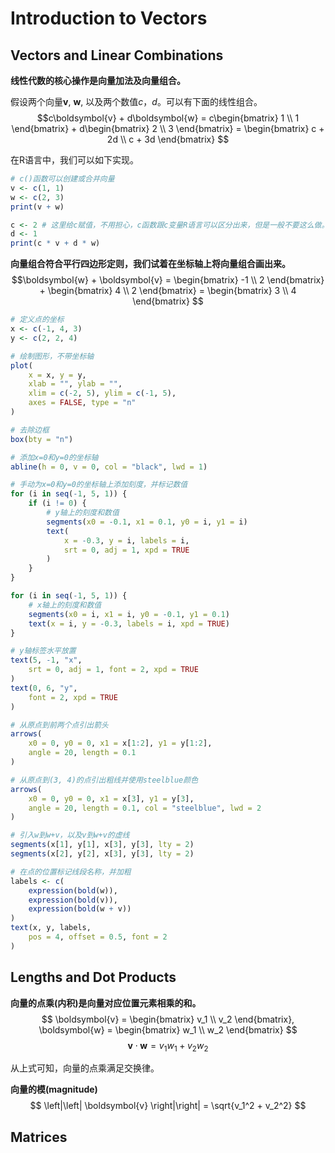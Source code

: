 # Introduction to Vectors

## Vectors and Linear Combinations
**线性代数的核心操作是向量加法及向量组合。**

假设两个向量$\boldsymbol{v}$, $\boldsymbol{w}$, 以及两个数值$c$，$d$。可以有下面的线性组合。
$$c\boldsymbol{v} + d\boldsymbol{w} = 
c\begin{bmatrix}
 1 \\ 1 
\end{bmatrix}   +
d\begin{bmatrix}
 2 \\ 3 
\end{bmatrix}   =
\begin{bmatrix}
 c + 2d \\ c + 3d 
\end{bmatrix}
$$

在R语言中，我们可以如下实现。
```r
# c()函数可以创建或合并向量
v <- c(1, 1)
w <- c(2, 3)
print(v + w)
```

```r
c <- 2 # 这里给c赋值，不用担心，c函数跟c变量R语言可以区分出来，但是一般不要这么做。
d <- 1
print(c * v + d * w)
```

**向量组合符合平行四边形定则，我们试着在坐标轴上将向量组合画出来。**
$$\boldsymbol{w} + \boldsymbol{v} = 
\begin{bmatrix}
 -1 \\ 2 
\end{bmatrix}   +
\begin{bmatrix}
 4 \\ 2 
\end{bmatrix}   =
\begin{bmatrix}
 3 \\ 4 
\end{bmatrix}
$$

```r
# 定义点的坐标
x <- c(-1, 4, 3)
y <- c(2, 2, 4)

# 绘制图形，不带坐标轴
plot(
    x = x, y = y,
    xlab = "", ylab = "",
    xlim = c(-2, 5), ylim = c(-1, 5),
    axes = FALSE, type = "n"
)

# 去除边框
box(bty = "n")

# 添加x=0和y=0的坐标轴
abline(h = 0, v = 0, col = "black", lwd = 1)

# 手动为x=0和y=0的坐标轴上添加刻度，并标记数值
for (i in seq(-1, 5, 1)) {
    if (i != 0) {
        # y轴上的刻度和数值
        segments(x0 = -0.1, x1 = 0.1, y0 = i, y1 = i)
        text(
            x = -0.3, y = i, labels = i,
            srt = 0, adj = 1, xpd = TRUE
        )
    }
}

for (i in seq(-1, 5, 1)) {
    # x轴上的刻度和数值
    segments(x0 = i, x1 = i, y0 = -0.1, y1 = 0.1)
    text(x = i, y = -0.3, labels = i, xpd = TRUE)
}

# y轴标签水平放置
text(5, -1, "x",
    srt = 0, adj = 1, font = 2, xpd = TRUE
)
text(0, 6, "y",
    font = 2, xpd = TRUE
)

# 从原点到前两个点引出箭头
arrows(
    x0 = 0, y0 = 0, x1 = x[1:2], y1 = y[1:2],
    angle = 20, length = 0.1
)

# 从原点到(3, 4)的点引出粗线并使用steelblue颜色
arrows(
    x0 = 0, y0 = 0, x1 = x[3], y1 = y[3],
    angle = 20, length = 0.1, col = "steelblue", lwd = 2
)

# 引入w到w+v，以及v到w+v的虚线
segments(x[1], y[1], x[3], y[3], lty = 2)
segments(x[2], y[2], x[3], y[3], lty = 2)

# 在点的位置标记线段名称，并加粗
labels <- c(
    expression(bold(w)),
    expression(bold(v)),
    expression(bold(w + v))
)
text(x, y, labels,
    pos = 4, offset = 0.5, font = 2
)

```

## Lengths and Dot Products
**向量的点乘(内积)是向量对应位置元素相乘的和。**
$$
\boldsymbol{v} = \begin{bmatrix}
                    v_1 \\ v_2 
                    \end{bmatrix}, 
\boldsymbol{w} = \begin{bmatrix}
                    w_1 \\ w_2 
                    \end{bmatrix}
$$
$$
\boldsymbol{v} \cdot \boldsymbol{w} = v_1w_1 + v_2w_2
$$

:::{.callout-tip}
从上式可知，向量的点乘满足交换律。
:::

**向量的模(magnitude)**
$$
\left|\left| \boldsymbol{v} \right|\right| = \sqrt{v_1^2 + v_2^2}
$$



## Matrices